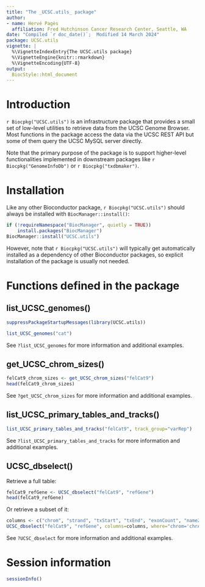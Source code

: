 ```yaml
---
title: "The _UCSC.utils_ package"
author:
- name: Hervé Pagès
  affiliation: Fred Hutchinson Cancer Research Center, Seattle, WA
date: "Compiled `r doc_date()`;  Modified 14 March 2024"
package: UCSC.utils
vignette: |
  %\VignetteIndexEntry{The UCSC.utils package}
  %\VignetteEngine{knitr::rmarkdown}
  %\VignetteEncoding{UTF-8}
output:
  BiocStyle::html_document
---
```



# Introduction

`r Biocpkg("UCSC.utils")` is an infrastructure package that provides a
small set of low-level utilities to retrieve data from the UCSC Genome
Browser. Most functions in the package access the data via the UCSC REST
API but some of them query the UCSC MySQL server directly.

Note that the primary purpose of the package is to support higher-level
functionalities implemented in downstream packages like
`r Biocpkg("GenomeInfoDb")` or `r Biocpkg("txdbmaker")`.


# Installation

Like any other Bioconductor package, `r Biocpkg("UCSC.utils")` should always
be installed with `BiocManager::install()`:
```r
if (!requireNamespace("BiocManager", quietly = TRUE))
    install.packages("BiocManager")
BiocManager::install("UCSC.utils")
```
However, note that `r Biocpkg("UCSC.utils")` will typically get automatically
installed as a dependency of other Bioconductor packages, so explicit
installation of the package is usually not needed.


# Functions defined in the package

## list_UCSC_genomes()

```r
suppressPackageStartupMessages(library(UCSC.utils))

list_UCSC_genomes("cat")
```

See `?list_UCSC_genomes` for more information and additional examples.

## get_UCSC_chrom_sizes()

```r
felCat9_chrom_sizes <- get_UCSC_chrom_sizes("felCat9")
head(felCat9_chrom_sizes)
```

See `?get_UCSC_chrom_sizes` for more information and additional examples.

## list_UCSC_primary_tables_and_tracks()

```r
list_UCSC_primary_tables_and_tracks("felCat9", track_group="varRep")
```

See `?list_UCSC_primary_tables_and_tracks` for more information and
additional examples.

## UCSC_dbselect()

Retrieve a full table:
```r
felCat9_refGene <- UCSC_dbselect("felCat9", "refGene")
head(felCat9_refGene)
```

Or retrieve a subset of it:
```r
columns <- c("chrom", "strand", "txStart", "txEnd", "exonCount", "name2")
UCSC_dbselect("felCat9", "refGene", columns=columns, where="chrom='chrA1'")
```

See `?UCSC_dbselect` for more information and additional examples.


# Session information

```r
sessionInfo()
```


